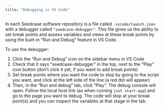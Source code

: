 ```yaml
---
title: "Debugging in VS Code"
---
```


In each Seedcase software repository is a file called
`.vscode/launch.json` with a debugger called `"seedcase-debugger"`. This
file gives us the ability to set break points and assess variables and
views at these break points by using the built-in "Run and Debug"
feature in VS Code.

To use the debugger:

1.  Click the "Run and Debug" icon on the sidebar menu in VS Code
2.  Check that it says "seedcase-debugger" in the top, next to the
    "Play" icon button (don't click it yet, if you want to add break
    points)
3.  Set break points where you want the code to stop by going to the
    script you want, and click at the left side of the line (a red dot
    will appear)
4.  Then, in the "Run and debug" tab, click "Play". The debug console
    will open. Follow the local host link (as when running
    `just start-app`) and go to the page you want to debug. The code
    will stop at your break point(s) and you can inspect the variables
    at that stage in the tab.

